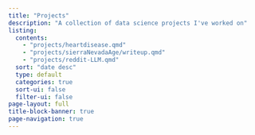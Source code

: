 ```yaml
---
title: "Projects"
description: "A collection of data science projects I've worked on"
listing: 
  contents: 
    - "projects/heartdisease.qmd"
    - "projects/sierraNevadaAge/writeup.qmd"
    - "projects/reddit-LLM.qmd"
  sort: "date desc"
  type: default
  categories: true
  sort-ui: false
  filter-ui: false
page-layout: full
title-block-banner: true
page-navigation: true
---
```

